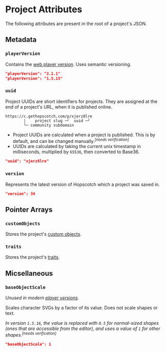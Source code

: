 

# Project Attributes

The following attributes are present in the root of a project's JSON.


## Metadata


### `playerVersion`

<AttributeData type="string" />

Contains the [web player version](wiki/02-spec/player-version-history.md). Uses semantic versioning.

```json
"playerVersion": "2.1.1"
"playerVersion": "1.5.15"
```


### `uuid`

<AttributeData type="string" />

Project UUIDs are short identifiers for projects. They are assigned at the end of a project's URL, when it is published online.

```
https://c.gethopscotch.com/p/xjerz8lre
        |    project slug ─┘  uuid ─┘
        └─ community subdomain
```

- Project UUIDs are calculated when a project is published. This is by default, and can be changed manually.<sup><i>[needs verification]</i></sup>
- UUIDs are calculated by taking the current unix timestamp in milliseconds, multiplied by `65536`, then converted to Base36.

```json
"uuid": "xjerz8lre"
```


### `version`

<AttributeData type="number" />

Represents the latest version of Hopscotch which a project was saved in.

```json
"version": 34
```


## Pointer Arrays


### `customObjects`

<AttributeData type="array" />

Stores the project's [custom objects](/wiki/spec/custom-object).


### `traits`

<AttributeData type="array" />

Stores the project's [traits](/wiki/spec/trait).



## Micsellaneous


### `baseObjectScale`

<AttributeData type="number" defaultValue="1" playerVersion="<1.5.16" />

*Unused in modern [player versions](/wiki/02-spec/player-version-history.md).*

Scales character SVGs by a factor of its value. Does not scale shapes or text.

*In version `1.5.16`, the value is replaced with `0.5` for normal-sized shapes (ones that are accessible from the editor),
and uses a value of `1` for other shapes.*<sup><i>[needs verification]</i></sup>

```json
"baseObjectScale": 1
```

